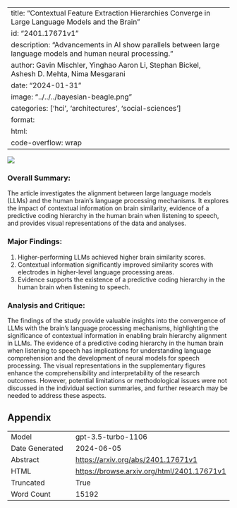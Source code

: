 
---
title: "Contextual Feature Extraction Hierarchies Converge in Large Language Models and the Brain"
id: "2401.17671v1"
description: "Advancements in AI show parallels between large language models and human neural processing."
author: Gavin Mischler, Yinghao Aaron Li, Stephan Bickel, Ashesh D. Mehta, Nima Mesgarani
date: "2024-01-31"
image: "../../../bayesian-beagle.png"
categories: ['hci', 'architectures', 'social-sciences']
format:
  html:
    code-overflow: wrap
---

![](../../../bayesian-beagle.png)

### Overall Summary:

The article investigates the alignment between large language models (LLMs) and the human brain's language processing mechanisms. It explores the impact of contextual information on brain similarity, evidence of a predictive coding hierarchy in the human brain when listening to speech, and provides visual representations of the data and analyses.

### Major Findings:
1. Higher-performing LLMs achieved higher brain similarity scores.
2. Contextual information significantly improved similarity scores with electrodes in higher-level language processing areas.
3. Evidence supports the existence of a predictive coding hierarchy in the human brain when listening to speech.

### Analysis and Critique:
The findings of the study provide valuable insights into the convergence of LLMs with the brain's language processing mechanisms, highlighting the significance of contextual information in enabling brain hierarchy alignment in LLMs. The evidence of a predictive coding hierarchy in the human brain when listening to speech has implications for understanding language comprehension and the development of neural models for speech processing. The visual representations in the supplementary figures enhance the comprehensibility and interpretability of the research outcomes. However, potential limitations or methodological issues were not discussed in the individual section summaries, and further research may be needed to address these aspects.

## Appendix

|          |          |
|----------|----------|
| Model     | gpt-3.5-turbo-1106       |
| Date Generated     | 2024-06-05       |
| Abstract | [https://arxiv.org/abs/2401.17671v1](https://arxiv.org/abs/2401.17671v1)        |
| HTML     | [https://browse.arxiv.org/html/2401.17671v1](https://browse.arxiv.org/html/2401.17671v1)       |
| Truncated       | True       |
| Word Count       | 15192       |